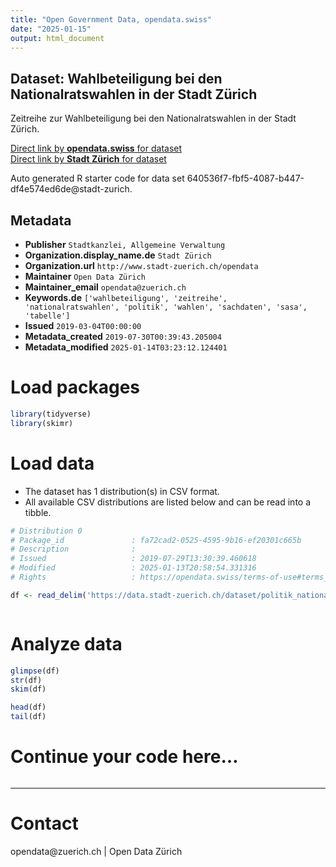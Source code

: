 ```yaml
---
title: "Open Government Data, opendata.swiss"
date: "2025-01-15"
output: html_document
---
```


## Dataset: Wahlbeteiligung bei den Nationalratswahlen in der Stadt Zürich

Zeitreihe zur Wahlbeteiligung bei den Nationalratswahlen in der Stadt Zürich.



[Direct link by **opendata.swiss** for dataset](https://opendata.swiss/de/dataset/wahlbeteiligung-bei-den-nationalratswahlen-in-der-stadt-zurich-seit-19201)<br>
[Direct link by **Stadt Zürich** for dataset](https://data.stadt-zuerich.ch/dataset/politik_nationalratswahlen_wahlbeteiligung_seit1920_od7034)

Auto generated R starter code for data set 640536f7-fbf5-4087-b447-df4e574ed6de@stadt-zurich.

## Metadata

- **Publisher** `Stadtkanzlei, Allgemeine Verwaltung`
- **Organization.display_name.de** `Stadt Zürich`
- **Organization.url** `http://www.stadt-zuerich.ch/opendata`
- **Maintainer** `Open Data Zürich`
- **Maintainer_email** `opendata@zuerich.ch`
- **Keywords.de** `['wahlbeteiligung', 'zeitreihe', 'nationalratswahlen', 'politik', 'wahlen', 'sachdaten', 'sasa', 'tabelle']`
- **Issued** `2019-03-04T00:00:00`
- **Metadata_created** `2019-07-30T00:39:43.205004`
- **Metadata_modified** `2025-01-14T03:23:12.124401`


# Load packages

```r

library(tidyverse)
library(skimr)

```

# Load data

-   The dataset has 1 distribution(s) in CSV format.
-   All available CSV distributions are listed below and can be read into a tibble.

```r

# Distribution 0
# Package_id               : fa72cad2-0525-4595-9b16-ef20301c665b
# Description              : 
# Issued                   : 2019-07-29T13:30:39.460618
# Modified                 : 2025-01-13T20:58:54.331316
# Rights                   : https://opendata.swiss/terms-of-use#terms_open

df <- read_delim('https://data.stadt-zuerich.ch/dataset/politik_nationalratswahlen_wahlbeteiligung_seit1920_od7034/download/POL703OD7034.csv')



```

# Analyze data

```r

glimpse(df)
str(df)
skim(df)

head(df)
tail(df)

```

# Continue your code here...

```r

```

------------------------------------------------------------------------

# Contact

opendata@zuerich.ch | Open Data Zürich
